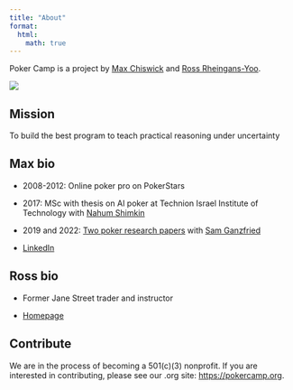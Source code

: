 ```yaml
---
title: "About"
format:
  html:
    math: true
---
```

Poker Camp is a project by [Max Chiswick](mailto:max@poker.camp) and [Ross Rheingans-Yoo](mailto:ross@poker.camp).

![](./assets/pcaces.png)

## Mission

To build the best program to teach practical reasoning under uncertainty

## Max bio 

- 2008-2012: Online poker pro on PokerStars

- 2017: MSc with thesis on AI poker at Technion Israel Institute of Technology with [Nahum Shimkin](https://webee.technion.ac.il/shimkin/index.html)

- 2019 and 2022: [Two poker research papers](https://arxiv.org/search/cs?searchtype=author&query=Chiswick,+M) with [Sam Ganzfried](http://www.ganzfriedresearch.com/)

- [LinkedIn](https://www.linkedin.com/in/maxchiswick/)

## Ross bio 

- Former Jane Street trader and instructor

- [Homepage](https://blog.rossry.net/me/)

## Contribute

We are in the process of becoming a 501(c)(3) nonprofit. If you are interested in contributing, please see our .org site: [https://pokercamp.org](https://pokercamp.org). 